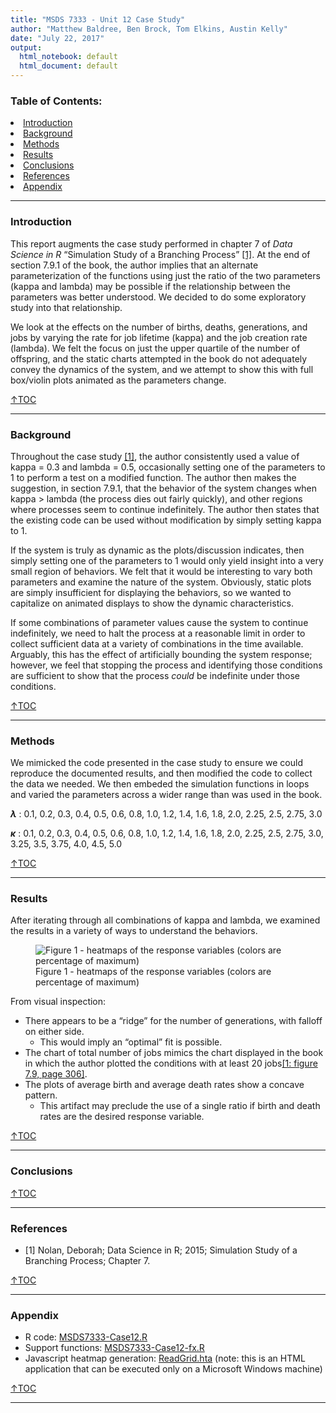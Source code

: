 ---
title: "MSDS 7333 - Unit 12 Case Study"
author: "Matthew Baldree, Ben Brock, Tom Elkins, Austin Kelly"
date: "July 22, 2017"
output: 
  html_notebook: default
  html_document: default
---


### Table of Contents: {#TOC}
<li>[Introduction](#secIntroduction)</li>
<li>[Background](#secBackground)</li>
<li>[Methods](#secMethods)</li>
<li>[Results](#secResults)</li>
<li>[Conclusions](#secConclusions)</li>
<li>[References](#secReferences)</li>
<li>[Appendix](#secAppendix)</li>
  
***

<a id='secIntroduction'>

### <b>Introduction</b></a>

This report augments the case study performed in chapter 7 of *Data Science in R* "Simulation Study of a Branching Process" [[1]](#REF01).  At the end of section 7.9.1 of the book, the author implies that an alternate parameterization of the functions using just the ratio of the two parameters (kappa and lambda) may be possible if the relationship between the parameters was better understood.  We decided to do some exploratory study into that relationship.

We look at the effects on the number of births, deaths, generations, and jobs by varying the rate for job lifetime (kappa) and the job creation rate (lambda).  We felt the focus on just the upper quartile of the number of offspring, and the static charts attempted in the book do not adequately convey the dynamics of the system, and we attempt to show this with full box/violin plots animated as the parameters change.

[&uarr;TOC](#TOC)

***

<a id='secBackground'>

### <b>Background</b></a>

Throughout the case study [[1]](#REF01), the author consistently used a value of kappa = 0.3 and lambda = 0.5, occasionally setting one of the parameters to 1 to perform a test on a modified function.  The author then makes the suggestion, in section 7.9.1, that the behavior of the system changes when kappa > lambda (the process dies out fairly quickly), and other regions where processes seem to continue indefinitely.  The author then states that the existing code can be used without modification by simply setting kappa to 1.

If the system is truly as dynamic as the plots/discussion indicates, then simply setting one of the parameters to 1 would only yield insight into a very small region of behaviors.  We felt that it would be interesting to vary both parameters and examine the nature of the system.  Obviously, static plots are simply insufficient for displaying the behaviors, so we wanted to capitalize on animated displays to show the dynamic characteristics.

If some combinations of parameter values cause the system to continue indefinitely, we need to halt the process at a reasonable limit in order to collect sufficient data at a variety of combinations in the time available. Arguably, this has the effect of artificially bounding the system response; however, we feel that stopping the process and identifying those conditions are sufficient to show that the process *could* be indefinite under those conditions.

[&uarr;TOC](#TOC)

***

<a id='secMethods'>

### <b>Methods</b></a>

We mimicked the code presented in the case study to ensure we could reproduce the documented results, and then modified the code to collect the data we needed. We then embeded the simulation functions in loops and varied the parameters across a wider range than was used in the book.

<b>$\lambda$</b> : 0.1, 0.2, 0.3, 0.4, 0.5, 0.6, 0.8, 1.0, 1.2, 1.4, 1.6, 1.8, 2.0, 2.25, 2.5, 2.75, 3.0

<b>$\kappa$</b> : 0.1, 0.2, 0.3, 0.4, 0.5, 0.6, 0.8, 1.0, 1.2, 1.4, 1.6, 1.8, 2.0, 2.25, 2.5, 2.75, 3.0, 3.25, 3.5, 3.75, 4.0, 4.5, 5.0


[&uarr;TOC](#TOC)

***

<a id='secResults'>

### <b>Results</b></a>

After iterating through all combinations of kappa and lambda, we examined the results in a variety of ways to understand the behaviors.

![Figure 1 - heatmaps of the response variables (colors are percentage of maximum)](images/heatmaps.png)

From visual inspection:

* There appears to be a "ridge" for the number of generations, with falloff on either side.
    + This would imply an "optimal" fit is possible.
* The chart of total number of jobs mimics the chart displayed in the book in which the author plotted the conditions with at least 20 jobs[[1: figure 7.9, page 306]](#REF01).
* The plots of average birth and average death rates show a concave pattern.
    + This artifact may preclude the use of a single ratio if birth and death rates are the desired response variable.


[&uarr;TOC](#TOC)

***

<a id='secConclusions'>

### <b>Conclusions</b></a>


[&uarr;TOC](#TOC)

***

<a id='secReferences'>

### <b>References</b></a>

* <a id='REF01'></a> [1] Nolan, Deborah; Data Science in R; 2015; Simulation Study of a Branching Process; Chapter 7.

[&uarr;TOC](#TOC)

***

<a id='secAppendix'>

### <b>Appendix</b></a>

* R code: <a href='MSDS7333-Case12.R'>MSDS7333-Case12.R</a>
* Support functions: <a href='MSDS7333-Case12-fx.R'>MSDS7333-Case12-fx.R</a>
* Javascript heatmap generation: <a href='ReadGrid.hta'>ReadGrid.hta</a> (note: this is an HTML application that can be executed only on a Microsoft Windows machine)

[&uarr;TOC](#TOC)

***
